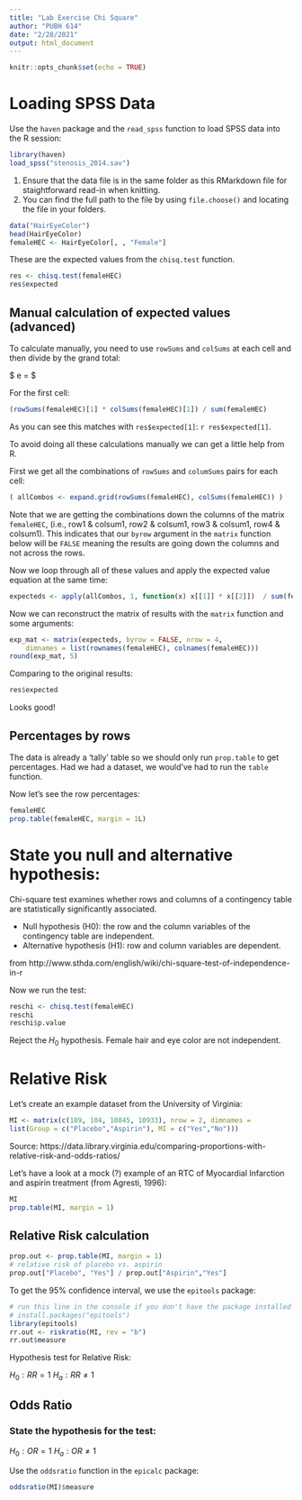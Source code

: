 ```yaml
---
title: "Lab Exercise Chi Square"
author: "PUBH 614"
date: "2/28/2021"
output: html_document
---
```


```r
knitr::opts_chunk$set(echo = TRUE)
```

# Loading SPSS Data

Use the `haven` package and the `read_spss` function to load SPSS data into the
R session:

```r
library(haven)
load_spss("stenosis_2014.sav")
```

1. Ensure that the data file is in the same folder as this RMarkdown file for
staightforward read-in when knitting.
2. You can find the full path to the file by using `file.choose()` and locating
the file in your folders.

```r
data("HairEyeColor")
head(HairEyeColor)
femaleHEC <- HairEyeColor[, , "Female"]
```

These are the expected values from the `chisq.test` function.

```r
res <- chisq.test(femaleHEC)
res$expected
```

## Manual calculation of expected values (advanced)

To calculate manually, you need to use `rowSums` and `colSums` at
each cell and then divide by the grand total: 

$ e = \frac{row.sum \times col.sum}{grand.total} $

For the first cell: 

```r
(rowSums(femaleHEC)[1] * colSums(femaleHEC)[1]) / sum(femaleHEC)
```

As you can see this matches with `res$expected[1]`: `r res$expected[1]`.

To avoid doing all these calculations manually we can get a little help from
R. 

First we get all the combinations of `rowSums` and `columSums` pairs for each
cell:

```r
( allCombos <- expand.grid(rowSums(femaleHEC), colSums(femaleHEC)) )
```

Note that we are getting the combinations down the columns of the matrix
`femaleHEC`, (i.e., row1 & colsum1, row2 & colsum1, row3 & colsum1, row4 &
colsum1). This indicates that our `byrow` argument in the `matrix` function
below will be `FALSE` meaning the results are going down the columns and not
across the rows.

Now we loop through all of these values and apply the expected value equation
at the same time:

```r
expecteds <- apply(allCombos, 1, function(x) x[[1]] * x[[2]])  / sum(femaleHEC)
```

Now we can reconstruct the matrix of results with the `matrix` function 
and some arguments:

```r
exp_mat <- matrix(expecteds, byrow = FALSE, nrow = 4,
    dimnames = list(rownames(femaleHEC), colnames(femaleHEC)))
round(exp_mat, 5)
```

Comparing to the original results:

```r
res$expected
```

Looks good!

## Percentages by rows

The data is already a 'tally' table so we should only run `prop.table` to get
percentages. Had we had a dataset, we would've had to run the `table` function.

Now let's see the row percentages:

```r
femaleHEC
prop.table(femaleHEC, margin = 1L)
```


# State you null and alternative hypothesis: 

Chi-square test examines whether rows and columns of a contingency table are
statistically significantly associated.

* Null hypothesis (H0): the row and the column variables of the contingency
    table are independent.
* Alternative hypothesis (H1): row and column variables are dependent.

from http://www.sthda.com/english/wiki/chi-square-test-of-independence-in-r

Now we run the test:

```r
reschi <- chisq.test(femaleHEC)
reschi
reschi$p.value
```

Reject the $H_0$ hypothesis. Female hair and eye color are not independent. 

# Relative Risk

Let's create an example dataset from the University of Virginia:

```r
MI <- matrix(c(189, 104, 10845, 10933), nrow = 2, dimnames = 
list(Group = c("Placebo","Aspirin"), MI = c("Yes","No")))
```

Source: https://data.library.virginia.edu/comparing-proportions-with-relative-risk-and-odds-ratios/

Let's have a look at a mock (?) example of an RTC of Myocardial Infarction and
aspirin treatment (from Agresti, 1996):

```r
MI
prop.table(MI, margin = 1)
```

## Relative Risk calculation

```r
prop.out <- prop.table(MI, margin = 1)
# relative risk of placebo vs. aspirin
prop.out["Placebo", "Yes"] / prop.out["Aspirin","Yes"]
```

To get the 95% confidence interval, we use the `epitools` package:

```r
# run this line in the console if you don't have the package installed
# install.packages("epitools")
library(epitools)
rr.out <- riskratio(MI, rev = "b")
rr.out$measure
```

Hypothesis test for Relative Risk: 

$H_0: RR = 1$
$H_a: RR \neq 1$

## Odds Ratio

### State the hypothesis for the test:

$H_0: OR = 1$
$H_a: OR \neq 1$

Use the `oddsratio` function in the `epicalc` package:

```r
oddsratio(MI)$measure
```


